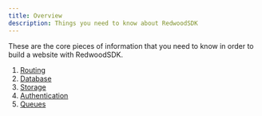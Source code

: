 ```yaml
---
title: Overview
description: Things you need to know about RedwoodSDK
---
```


These are the core pieces of information that you need to know in order to build a website with RedwoodSDK.



1. [Routing](/core/routing)
1. [Database](/core/database)
1. [Storage](/core/storage)
1. [Authentication](/core/authentication)
1. [Queues](/core/queues)